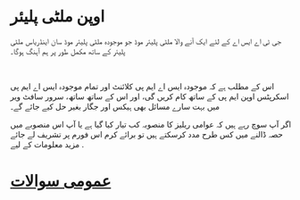 # اوپن ملٹی پلیئر

جی ٹی اے ایس اے کے لئے ایک آنے والا ملٹی پلیئر موڈ جو موجودہ ملٹی پلیئر موڈ سان اینڈریاس ملٹی پلیئر کے ساتھ مکمل طور پر ہم آہنگ ہوگا۔

<br />

اس کے مطلب ہے کہ موجودہ ایس اے ایم پی کلائنٹ اور تمام موجودہ ایس اے ایم پی اسکرپٹس اوپن ایم پی کے ساتھ کام کریں گی، اور اس کے ساتھ ساتھ، سرور سافٹ ویر میں بہت سارے مسائل بھی  ہیکس اور جگار بغیر حل کیے جائے گے۔ 

اگر آپ سوچ
رہے ہیں کہ عوامی ریلیز کا منصوبہ کب تیار کیا گیا ہے یا آپ اس منصوبے میں حصہ ڈالنے میں کس طرح مدد کرسکتے ہیں تو برائے کرم 
اس فورم پر تشریف لے جائے مزید معلومات کے لیے .
# [عمومی سوالات](/faq?lang=ur)
